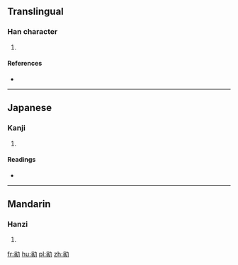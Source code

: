 ==Translingual==

===Han character===
{{Han char|rn=19|rad=力|as=10|sn=12|four=|canj=CMKS|ids=⿰翁力}}

# {{defn|Han|sort=力10}}

====References====
* {{Han ref|kx=0148.300|dkj=02408|hdz=10376.150|uh=52DC|ud=21212}}

----

==Japanese==

===Kanji===
{{ja-kanji|grade=|rs=力10}}

# {{defn|lang=ja|sort=力10}}

====Readings====
* {{ja-readings|on=[[おう]] (ō), [[お]] (o), [[あう]] (au)|kun=[[つとい]] (tsutoi)}}

----

==Mandarin==

===Hanzi===
{{cmn-hanzi|pin=[[wěng]] ([[weng3]])|wg=weng<sup>3</sup>}}

# {{defn|lang=cmn|sort=力10}}

[[fr:勜]]
[[hu:勜]]
[[pl:勜]]
[[zh:勜]]